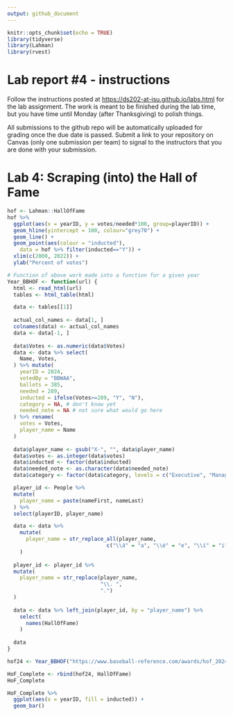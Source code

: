 ```yaml
---
output: github_document
---
```


<!-- README.md is generated from README.Rmd. Please edit the README.Rmd file -->

```r
knitr::opts_chunk$set(echo = TRUE)
library(tidyverse)
library(Lahman)
library(rvest)
```

# Lab report #4 - instructions

Follow the instructions posted at <https://ds202-at-isu.github.io/labs.html> for the lab assignment. The work is meant to be finished during the lab time, but you have time until Monday (after Thanksgiving) to polish things.

All submissions to the github repo will be automatically uploaded for grading once the due date is passed. Submit a link to your repository on Canvas (only one submission per team) to signal to the instructors that you are done with your submission.

# Lab 4: Scraping (into) the Hall of Fame


```r
hof <- Lahman::HallOfFame
hof %>% 
  ggplot(aes(x = yearID, y = votes/needed*100, group=playerID)) +
  geom_hline(yintercept = 100, colour="grey70") + 
  geom_line() +
  geom_point(aes(colour = "inducted"), 
    data = hof %>% filter(inducted=="Y")) +
  xlim(c(2000, 2022)) +
  ylab("Percent of votes")
```

```r
# Function of above work made into a function for a given year
Year_BBHOF <- function(url) {
  html <- read_html(url)
  tables <- html_table(html)

  data <- tables[[1]]
  
  actual_col_names <- data[1, ]
  colnames(data) <- actual_col_names
  data <- data[-1, ]
  
  data$Votes <- as.numeric(data$Votes)
  data <- data %>% select(
    Name, Votes, 
  ) %>% mutate(
    yearID = 2024,
    votedBy = "BBWAA",
    ballots = 385,
    needed = 289,
    inducted = ifelse(Votes>=289, "Y", "N"),
    category = NA, # don't know yet
    needed_note = NA # not sure what would go here
  ) %>% rename(
    votes = Votes, 
    player_name = Name
  )
  
  data$player_name <- gsub("X-", "", data$player_name)
  data$votes <- as.integer(data$votes)
  data$inducted <- factor(data$inducted)
  data$needed_note <- as.character(data$needed_note)
  data$category <- factor(data$category, levels = c("Executive", "Manager", "Pioneer", "Pioneer/Executive", "Player", "Umpire"))

  player_id <- People %>% 
  mutate(
    player_name = paste(nameFirst, nameLast)
  ) %>% 
  select(playerID, player_name)

  data <- data %>% 
    mutate(
      player_name = str_replace_all(player_name,
                                c("\\á" = "a", "\\é" = "e", "\\í" = "i", "\\ó" = "o"))
    )
  
  player_id <- player_id %>% 
  mutate(
    player_name = str_replace(player_name,
                              "\\. ",
                              ".")
  )
  
  data <- data %>% left_join(player_id, by = "player_name") %>% 
    select(
      names(HallOfFame)
    )
  
  data
}

hof24 <- Year_BBHOF("https://www.baseball-reference.com/awards/hof_2024.shtml")

HoF_Complete <- rbind(hof24, HallOfFame)
HoF_Complete
```

```r
HoF_Complete %>% 
  ggplot(aes(x = yearID, fill = inducted)) +
  geom_bar()
```

